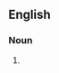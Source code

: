 ==English==

===Noun===
{{head|en|noun plural form|head=[[joint]] [[will]]s}}

# {{plural of|joint will|lang=en}}